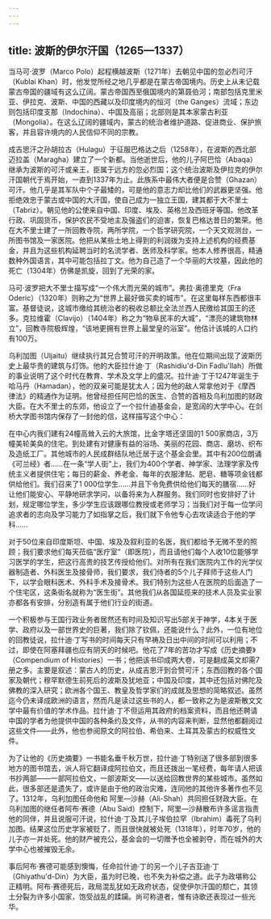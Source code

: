```yaml
---
---
---
```

title: 波斯的伊尔汗国（1265—1337）
---




当马可·波罗（Marco Polo）起程横越波斯（1271年）去朝见中国的忽必烈可汗（Kublai Khan）时，他发觉所经之地几乎都是在蒙古帝国境内。历史上从未记载蒙古帝国的疆域有这么辽阔。蒙古帝国西至俄国境内的第聂伯河；南部包括克里米亚、伊拉克、波斯、中国的西藏以及印度境内的恒河（the Ganges）流域；东边则包括印度支那（Indochina）、中国及高丽；北部则是其本家蒙古利亚（Mongolia）。在这么辽阔的疆域内，蒙古的统治者维护道路、促进商业、保护旅客，并且容许境内的人民信仰不同的宗教。

成吉思汗之孙胡拉古（Hulagu）于征服巴格达之后（1258年），在波斯的西北部迈拉盖（Maragha）建立了一个新都。当他逝世后，他的儿子阿巴恰（Abaqa）继承为波斯的可汗或亲王，臣属于远方的忽必烈国；这个统治波斯及伊拉克的伊尔汗国朝代于焉开始，一直到1337年为止。此族系中最伟大者便是合赞（Ghazan）可汗。他几乎是其军队中个子最矮的，可是他的意志力却比他们的武器更坚强。他拒绝效忠于蒙古或中国的大汗国，使自己成为一独立王国，建其都于大不里士（Tabriz）。朝见他的公使来自中国、印度、埃及、英格兰及西班牙等国。他改革行政、巩固货币，保护农民不受地主及强盗们的迫害，恢复巴格达昔日的繁荣。他在大不里士建了一所回教寺院，两所学院，一个哲学研究院，一个天文观测台，一所图书馆及一家医院。他把从某些土地上得到的利润拨为支持上述机构的经费基金，并且为这些机构延聘当时的名流学者、医师及科学家。他本人修养很高，精通数种外国语言，其中可能包括拉丁文。他为自己造了一个华丽的大坟墓，因此他的死亡（1304年）仿佛是凯旋，回到了光荣的家。

马可·波罗把大不里士描写成“一个伟大而光荣的城市”。弗拉·奥德里克（Fra Oderic）（1320年）则称之为“世界上最好做买卖的城市”。在这里每样东西都很丰富。基督徒说，这城市缴给其统治者的税收总额比全法兰西人民缴给其国王的还多。克拉维霍（Clavijo）（1404年）称之为“物阜民丰的大城”，“漂亮的建筑物林立”，回教寺院极辉煌，“该地更拥有世界上最堂皇的浴室”。他估计该城的人口约有100万。

乌利加图（Uljaitu）继续执行其兄合赞可汗的开明政策。他在位期间出现了波斯历史上最华贵的建筑与灯饰。他的大臣拉什迪·丁（Rashidiu'd-Din Fadlu'llah）所做的事业说明了这个时代在教育、学术及文学上的盛况。拉什迪·丁于1247年诞生于哈马丹（Hamadan），他的双亲可能是犹太人；因为他的敌人常拿他对于《摩西律法》的精通作为证明。他曾经担任阿巴恰的医生、合赞的首相及乌利加图的财政大臣。在大不里士的东郊，他设立了一个拉什迪基金会，是宽阔的大学中心。在剑桥大学图书馆内保存了一封他的信，这样描写这个中心：

在中心内我们建有24幢高耸入云的大旅馆，比金字塔还坚固的1 500家商店，3万幢美轮美奂的住宅。到处建有对健康有益的浴场、美丽的花园、商店、磨坊、织布及造纸工厂。其他城市的人民成群结队地迁居于这个基金会里。其中有200位朗诵《可兰经》者……在一条“学人街”上，我们为400个学者、神学家、法理学家及传统主义者提供住宅；每日的薪金、养老金、每年的衣服津贴、肥皂、糖等项金钱都供给他们。我们召来了1 000位学生……并且下令免费供给他们每天的膳宿……好让他们能安心、平静地研求学问，以备将来为人群服务。我们同时也安排好了计划，规定哪位学生，多少学生应该跟哪位教授或老师学习；当我们对于每一位学问追求者的志向及学习能力了如指掌之后，我们就下令他专心去攻读适合于他的学科……

对于50位来自印度斯坦、中国、埃及及叙利亚的名医，我们都给予无微不至的照顾；我们要求他们每天莅临“医疗室”（即医院），而且请他们每个人收10位能够学习医学的学生，把这行高贵的技艺传授给他们。对所有在我们医院内工作的光学仪器制造者、外科医生及接骨师，我们要求，我们侍者的5个儿子拜师于这些人门下，以学会眼科医术、外科手术及接骨术。我们特别为这些人在医院的后面造了一个住宅区，这条街名就称为“医生街”。其他我们从各国延揽来的技术人员及实业家亦都各有安排，分别造有属于他们行业的街道。



一个积极参与王国行政业务者居然还有时间及知识写出5部关于神学，4本关于医学、政府以及一部世界史的巨著，我们除了钦佩，还能说什么？此外，一位有地位的回教徒说，拉什迪·丁写书的时间每天只有早祷及日出中间的时间可以利用；不过，即使在阿塞拜疆也应有阴天的时候吧。他花了7年的苦功才写成《历史摘要》（Compendium of Histories）一书；他把该书印成两大卷，可是翻成英文却需7册之多。主要是叙述：蒙古人的历史，从成吉思汗到合赞可汗；东西回教的各个国家及朝代；穆罕默德生前死后的波斯及犹地亚；中国及印度，其中还包括对佛陀及佛教的深入研究；欧洲各个国王、教皇及哲学家们的成就及思想的简略叙述。虽然迄今仍未译成欧洲的语言，然而凡是读过这些书的人，都一致称之为是波斯散文文学中最有价值的学术作品。拉什迪·丁不但运用其政府的档案资料，而且他还聘请中国的学者为他提供中国的各种条约及文件，从书的内容来判断，显然他都翻阅过这些文件——此外，他也参阅原文的阿拉伯、希伯来、土耳其及蒙古的权威性文件。

为了让他的《历史摘要》一书能名垂千秋万世，拉什迪·丁特别送了很多部到很多地方的图书馆去，派人将它翻译成阿拉伯文，而且还拨出一笔经费，每年请人把该书抄两部——一部阿拉伯文，一部波斯文——以送给回教世界的某些城市。虽然如此，很多部还是遗失了，或许是由于他的政治灾难，连同他的其他许多著作也不见了。1312年，乌利加图任命他和 阿里—沙赫（Ali-Shah）共同担任财政大臣。在乌利加图的继任者阿布·赛德（Abu Said）控制下，阿里—沙赫散布许多谣言指责他的同伴，并且说服可汗说，拉什迪·丁及其儿子埃伯拉罕（Ibrahim）毒死了乌利加图。结果这位历史学家被贬了，而且很快就被处死（1318年），时年70岁，他的儿子亦一并处死。他的财产被充公，基金会的一切赠予也全被剥夺，而在城外的大学中心也被摧毁无余。

事后阿布·赛德可能感到懊悔，任命拉什迪·丁的另一个儿子吉亚迪·丁（Ghiyathu'd-Din）为大臣，虽为时已晚，也不失为补偿之道。此子为政堪称公正精明。阿布·赛德死后，政局混乱犹如无政府状态，促使伊尔汗国的颓亡，其领土分裂为许多小国家，饱受战乱的蹂躏。尚可称道者，惟有诗歌还表现过一些光华。